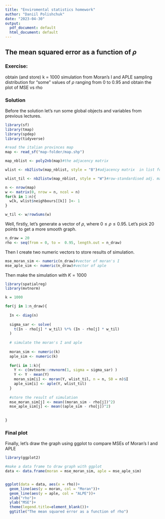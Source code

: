 ```yaml
---
title: "Enviromental statistics homework"
author: "Daniil Polishchuk"
date: "2023-04-30"
output:
  pdf_document: default
  html_document: default
---
```


## The mean squared error as a function of $\rho$

### Exercise:

obtain (and store) k = 1000 simulation from Moran's I and APLE sampling distribution for "some" values of $\rho$ ranging from 0 to 0.95 and obtain the plot of MSE vs rho

### Solution

Before the solution let's run some global objects and variables from previous lectures.

```r

library(sf)
library(tmap)
library(spdep)
library(tidyverse)

#read the italian provinces map 
map <- read_sf("map-folder/map.shp")

map_nblist <- poly2nb(map)#the adjacency matrix

wlist <- nb2listw(map_nblist, style = "B")#adjacency matrix  in list form 

wlist_til <- nb2listw(map_nblist, style = "W")#row-standardised adj. matrixin list form 

n <- nrow(map)
w <- matrix(0, nrow = n, ncol = n)
for(k in 1:n){
  w[k, wlist$neighbours[[k]] ]<- 1 
}

w_til <- w/rowSums(w)

```

Well, firstly, let's generate a vector of $\rho$, where $0 \leqslant \rho \leqslant 0.95$. Let's pick 20 points to get a more smooth graph.

```r
n_draw = 20
rho <- seq(from = 0, to =  0.95, length.out = n_draw)

```

Then I create two numeric vectors to store results of simulation.

```r

mse_moran_sim <- numeric(n_draw)#vector of moran's I
mse_aple_sim <- numeric(n_draw)#vector of aple

```

Then make the simulation with $K = 1000$

```r

library(spatialreg)
library(mvtnorm)

k = 1000

for(j in 1:n_draw){
  
  In <- diag(n)
  
  sigma_sar <- solve(
    t(In - rho[j] * w_til) %*% (In - rho[j] * w_til)
  )
  
  # simulate the moran's I and aple 
  
  moran_sim <- numeric(k)
  aple_sim <- numeric(k)
  
  for(i in 1:k){
    Y <- c(mvtnorm::rmvnorm(1, sigma = sigma_sar) )
    Y <- Y - mean(Y)
    moran_sim[i] <- moran(Y, wlist_til, n = n, S0 = n)$I
    aple_sim[i] <- aple(Y, wlist_til)
  }
  
  #store the result of simulation 
  mse_moran_sim[j] <- mean((moran_sim - rho[j])^2)
  mse_aple_sim[j] <- mean((aple_sim - rho[j])^2)
  
  
}

```

### Final plot

Finally, let's draw the graph using ggplot to compare MSEs of Moran's I and APLE

```r

library(ggplot2)

#make a data frame to draw graph with ggplot 
data <- data.frame(moran = mse_moran_sim, aple = mse_aple_sim)


ggplot(data = data, aes(x = rho))+
  geom_line(aes(y = moran, col = "Moran"))+
  geom_line(aes(y = aple, col = "ALPE"))+
  xlab("rho")+ 
  ylab("MSE")+
  theme(legend.title=element_blank())+
  ggtitle("The mean squared error as a function of rho")


```
